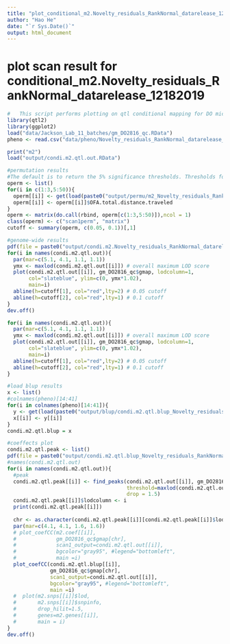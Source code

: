 ```yaml
---
title: "plot_conditional_m2.Novelty_residuals_RankNormal_datarelease_12182019"
author: "Hao He"
date: "`r Sys.Date()`"
output: html_document
---
```


# plot scan result for conditional_m2.Novelty_residuals_RankNormal_datarelease_12182019
```r
#   This script performs plotting on qtl conditional mapping for DO mice m2, Novelty_residuals_RankNormal_datarelease_12182019
library(qtl2)
library(ggplot2)
load("data/Jackson_Lab_11_batches/gm_DO2816_qc.RData")
pheno <- read.csv("data/pheno/Novelty_residuals_RankNormal_datarelease_12182019.csv", header = TRUE)

print("m2")
load("output/condi.m2.qtl.out.RData")

#permutation results
#The default is to return the 5% significance thresholds. Thresholds for other (or for multiple) significance levels can be obtained via the alpha argument.
operm <- list()
for(i in c(1:3,5:50)){
  operm[[i]] <- get(load(paste0("output/permu/m2_Novelty_residuals_RankNormal_datarelease_12182019_", colnames(pheno)[14], "_", i, ".RData")))
  operm[[i]] <- operm[[i]]$OFA.total.distance.traveled
}
operm <- matrix(do.call(rbind, operm[c(1:3,5:50)]),ncol = 1)
class(operm) <- c("scan1perm", "matrix")
cutoff <- summary(operm, c(0.05, 0.1))[,1]

#genome-wide results
pdf(file = paste0("output/condi.m2.Novelty_residuals_RankNormal_datarelease_12182019", "_genomescan.pdf"), width = 14)
for(i in names(condi.m2.qtl.out)){
  par(mar=c(5.1, 4.1, 1.1, 1.1))
  ymx <- maxlod(condi.m2.qtl.out[[i]]) # overall maximum LOD score
  plot(condi.m2.qtl.out[[i]], gm_DO2816_qc$gmap, lodcolumn=1,
       col="slateblue", ylim=c(0, ymx*1.02),
       main=i)
  abline(h=cutoff[1], col="red",lty=2) # 0.05 cutoff
  abline(h=cutoff[2], col="red",lty=1) # 0.1 cutoff
}
dev.off()

for(i in names(condi.m2.qtl.out)){
  par(mar=c(5.1, 4.1, 1.1, 1.1))
  ymx <- maxlod(condi.m2.qtl.out[[i]]) # overall maximum LOD score
  plot(condi.m2.qtl.out[[i]], gm_DO2816_qc$gmap, lodcolumn=1,
       col="slateblue", ylim=c(0, ymx*1.02),
       main=i)
  abline(h=cutoff[1], col="red",lty=2) # 0.05 cutoff
  abline(h=cutoff[2], col="red",lty=1) # 0.1 cutoff
}

#load blup results
x <- list()
#colnames(pheno)[14:41]
for(i in colnames(pheno)[14:41]){
  y <- get(load(paste0("output/blup/condi.m2.qtl.blup_Novelty_residuals_RankNormal_datarelease_12182019.csv_",i,".RData")))
  x[[i]] <- y[[i]]
}
condi.m2.qtl.blup = x

#coeffects plot
condi.m2.qtl.peak <- list()
pdf(file = paste0("output/condi.m2.qtl.blup_Novelty_residuals_RankNormal_datarelease_12182019", "_coeffgeneplot.pdf"), width = 14)
#names(condi.m2.qtl.out)
for(i in names(condi.m2.qtl.out)){
  #peak
  condi.m2.qtl.peak[[i]] <- find_peaks(condi.m2.qtl.out[[i]], gm_DO2816_qc$gmap,
                                       threshold=maxlod(condi.m2.qtl.out[[i]])-0.001,
                                       drop = 1.5)
  condi.m2.qtl.peak[[i]]$lodcolumn <- i
  print(condi.m2.qtl.peak[[i]])
  
  chr <- as.character(condi.m2.qtl.peak[[i]][condi.m2.qtl.peak[[i]]$lodcolumn == i,"chr"])
  par(mar=c(4.1, 4.1, 1.6, 1.6))
  # plot_coefCC(m2.coef[[i]],
  #             gm_DO2816_qc$gmap[chr],
  #             scan1_output=condi.m2.qtl.out[[i]],
  #             bgcolor="gray95", #legend="bottomleft",
  #             main =i)
  plot_coefCC(condi.m2.qtl.blup[[i]],
              gm_DO2816_qc$gmap[chr],
              scan1_output=condi.m2.qtl.out[[i]],
              bgcolor="gray95", #legend="bottomleft",
              main =i)
  #  plot(m2.snps[[i]]$lod,
  #       m2.snps[[i]]$snpinfo,
  #       drop_hilit=1.5,
  #       genes=m2.genes[[i]],
  #       main = i)
}
dev.off()
```
